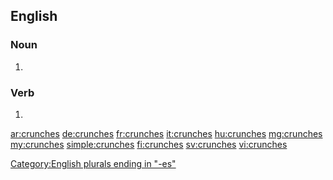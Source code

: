 ==English==

===Noun===
{{head|en|noun plural form}}

# {{plural of|crunch|lang=en}}

===Verb===
{{head|en|verb form}}

# {{en-third-person singular of|crunch}}

[[Category:English plurals ending in "-es"]]

[[ar:crunches]]
[[de:crunches]]
[[fr:crunches]]
[[it:crunches]]
[[hu:crunches]]
[[mg:crunches]]
[[my:crunches]]
[[simple:crunches]]
[[fi:crunches]]
[[sv:crunches]]
[[vi:crunches]]